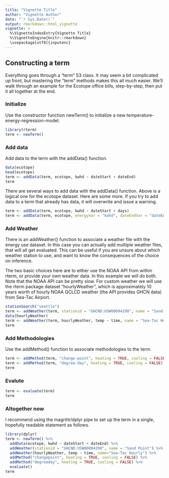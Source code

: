 ```yaml
---
title: "Vignette Title"
author: "Vignette Author"
date: "`r Sys.Date()`"
output: rmarkdown::html_vignette
vignette: >
  %\VignetteIndexEntry{Vignette Title}
  %\VignetteEngine{knitr::rmarkdown}
  \usepackage[utf8]{inputenc}
---
```


## Constructing a term

Everything goes through a "term" S3 class. It may seem a bit complicated up front, but mastering the "term" methods makes this all much easier. We'll walk through an example for the Ecotope office bills, step-by-step, then put it all together at the end.

### Initialize

Use the constructor function newTerm() to initialize a new temperature-energy-regression-model.

```r
library(rterm)
term <- newTerm()
```


### Add data

Add data to the term with the addData() function.

```r
data(ecotope)
head(ecotope)
term <- addData(term, ecotope, kwhd ~ dateStart + dateEnd)
term
```

There are several ways to add data with the addData() function. Above is a logical one for the ecotope dataset. Here are some more. If you try to add data to a term that already has data, it will overwrite and issue a warning.

```r
term <- addData(term, ecotope, kwhd ~ dateStart + days)
term <- addData(term, ecotope, energyVar = "kwhd", dateEndVar = "dateEnd", daysVar ="days")
```


### Add Weather

There is an addWeather() function to associate a weather file with the energy use dataset. In this case you can actually add multiple weather files, that will all get evaluated. This can be useful if you are unsure about which weather station to use, and want to know the consequences of the choice on inference.

The two basic choices here are to either use the NOAA API from within rterm, or provide your own weather data. In this example we will do both. Note that the NOAA API can be pretty slow. For custom weather we will use the rterm package dataset "hourlyWeather", which is approximately 10 years worth of hourly NOAA QCLCD weather (the API provides GHCN data) from Sea-Tac Airport.

```r
stationSearch("seattle")
term <- addWeather(term, stationid = "GHCND:USW00094290", name = "Sand Point")
data(hourlyWeather)
term <- addWeather(term, hourlyWeather, temp ~ time, name = "Sea-Tac Hourly")
term
```


### Add Methodologies

Use the addMethod() function to associate methodologies to the term.

```r
term <- addMethod(term, "change-point", heating = TRUE, cooling = FALSE)
term <- addMethod(term, "degree-day", heating = TRUE, cooling = FALSE)
term
```


### Evalute


```r
term <- evaluate(term)
term
```


### Altogether now

I recommend using the magrittr/dplyr pipe to set up the term in a single, hopefully readable statement as follows.


```r
library(dplyr)
term <- newTerm() %>%
  addData(ecotope, kwhd ~ dateStart + dateEnd) %>%
  addWeather(stationid = "GHCND:USW00094290", name = "Sand Point") %>%
  addWeather(hourlyWeather, temp ~ time, name="Sea-Tac Hourly") %>%
  addMethod("changepoint", heating = TRUE, cooling = FALSE) %>%
  addMethod("degreeday", heating = TRUE, cooling = FALSE) %>% 
  evaluate()
term
```

